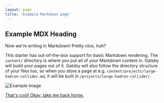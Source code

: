 ```yaml
---
layout: page
title: 'Example Markdown page'
---
```


<ContentSection imgSrc="https://via.placeholder.com/350x350.png" imgAlt="Placeholder" />

## Example MDX Heading

Now we're writing in Markdown! Pretty nice, huh?

This starter has out-of-the-box support for basic Markdown rendering. The `content/` directory is where you put all of your Markdown content in. Gatsby will build your pages out of it. Gatsby will also follow the directory structure of your files too, so when you store a page at e.g. `content/projects/large-hadron-collider.md`, it will be built in `/projects/large-hadron-collider/`.

![Example Image](https://via.placeholder.com/350x350.png)

[That's cool! Okay, take me back home.](/)
